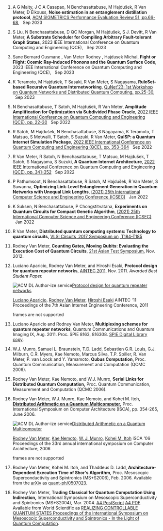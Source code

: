 1.  A G Maity, J C A Casapao, N Benchasattabuse, M Hajdušek, R Van Meter, D Elkouss,
    **Noise estimation in an entanglement distillation protocol**,
    [ACM SIGMETRICS Performance Evaluation Review 51, pp.66-68](https://dl.acm.org/doi/10.1145/3626570.3626594),   Sep 2023
1.  S Liu, N Benchasattabuse, D QC Morgan, M Hajdušek, S J. Devitt, R Van Meter,
    **A Substrate Scheduler for Compiling Arbitrary Fault-tolerant Graph States**,
    2023 IEEE International Conference on Quantum Computing and Engineering (QCE),   Sep 2023
1.  Sane Bernard Ousmane , Van Meter Rodney , Hajdusek Michal,
    **Fight or Flight: Cosmic Ray-Induced Phonons and the Quantum Surface Code**,
    2023 IEEE International Conference on Quantum Computing and Engineering (QCE),   Sep 2023
1.  K Teramoto, M Hajdušek, T Sasaki, R Van Meter, S Nagayama,
    **RuleSet-based Recursive Quantum Internetworking**,
    [QuNet'23: 1st Workshop on Quantum Networks and Distributed Quantum Computing, pp.25-30](https://dl.acm.org/doi/10.1145/3610251.3610556),   Sep 2023
1.  N Benchasattabuse, T Satoh, M Hajdušek, R Van Meter,
    **Amplitude Amplification for Optimization via Subdivided Phase Oracle**,
    [2022 IEEE International Conference on Quantum Computing and Engineering (QCE), pp. 22-30](https://ieeexplore.ieee.org/document/9951242)   Sep 2022
1.  R Satoh, M Hajdušek, N Benchasattabuse, S Nagayama, K Teramoto, T Matsuo, S Metwalli, T Satoh, S Suzuki, R Van Meter,
    **QuISP: a Quantum Internet Simulation Package**,
    [2022 IEEE International Conference on Quantum Computing and Engineering (QCE), pp. 353-364](https://ieeexplore.ieee.org/document/9951186)   Sep 2022
1.  R Van Meter, R Satoh, N Benchasattabuse, T Matsuo, M Hajdušek, T Satoh, S Nagayama, S Suzuki,
    **A Quantum Internet Architecture**,
    [2022 IEEE International Conference on Quantum Computing and Engineering (QCE), pp. 341-352](https://ieeexplore.ieee.org/document/9951258)   Sep 2022
1.  P Pathumsoot, N Benchasattabuse, R Satoh, M Hajdušek, R Van Meter, S Suwanna,
    **Optimizing Link-Level Entanglement Generation in Quantum Networks with Unequal Link Lengths**,
    [(2021) 25th International Computer Science and Engineering Conference (ICSEC)](https://ieeexplore.ieee.org/document/9684634)   Jan 2022
1.  K Suksen, N Benchasattabuse, P Chongstitvatana,
    **Experiments on Quantum Circuits for Compact Genetic Algorithm**,
    [(2021) 25th International Computer Science and Engineering Conference (ICSEC)](https://ieeexplore.ieee.org/document/9684643)   Jan 2022
1.  R Van Meter,
    **Distributed quantum computing systems: Technology to quantum circuits,**
    [VLSI Circuits, 2017 Symposium on, T184-T185](http://ieeexplore.ieee.org/abstract/document/8008583/)
1.  Rodney Van Meter,
    **Counting Gates, Moving Qubits: Evaluating the Execution Cost of Quantum Circuits**,
    [21st Asian Test Symposium](http://aries3a.cse.kyutech.ac.jp/~ats12/), Nov. 2012.
1.  Luciano Aparicio, Rodney Van Meter, and Hiroshi Esaki,
    **Protocol design for quantum repeater networks**,
    [AINTEC 2011](http://www.interlab.ait.ac.th/aintec2011/), Nov. 2011. _Awarded Best Student Paper._

    ![ACM DL Author-ize service](https://dl.acm.org/templates/jsp/_ux3/_acm/legacyFiles/images/oa.gif)[Protocol design for quantum repeater networks](http://dl.acm.org/authorize?6529732 "Protocol design for quantum repeater networks")

    [Luciano Aparicio](http://dl.acm.org/author_page.cfm?id=81493652279), [Rodney Van Meter](http://dl.acm.org/author_page.cfm?id=81332533184), [Hiroshi Esaki](http://dl.acm.org/author_page.cfm?id=81100462523)
    AINTEC '11 Proceedings of the 7th Asian Internet Engineering Conference, 2011

    frames are not supported

1.  Luciano Aparicio and Rodney Van Meter,
    **Multiplexing schemes for quantum repeater networks**,
    Quantum Communications and Quantum Imaging IX, Aug. 2011. Proc. SPIE 8163, 816308.
    [SPIE Digital Library copy](http://dx.doi.org/10.1117/12.893272).
1.  W.J. Munro, Samuel L. Braunstein, T.D. Ladd, Sebastien G.R. Louis, G.J. Milburn, C.R. Myers, Kae Nemoto, Marcus Silva, T.P. Spiller, R. Van Meter, P. van Loock and Y. Yamamoto,
    **Qubus Computation,**
    Proc. Quantum Communication, Measurement and Computation (QCMC 2006).
1.  Rodney Van Meter, Kae Nemoto, and W.J. Munro,
    **Serial Links for Distributed Quantum Computation,**
    Proc. Quantum Communication, Measurement and Computation (QCMC 2006).
1.  Rodney Van Meter, W.J. Munro, Kae Nemoto, and Kohei M. Itoh,
    **[Distributed Arithmetic on a Quantum Multicomputer](publications/van-meter-quantum-multicomputer-isca-2006-csdl.pdf),**
    Proc. International Symposium on Computer Architecture (ISCA), pp. 354-265, June 2006.

    ![ACM DL Author-ize service](https://dl.acm.org/templates/jsp/_ux3/_acm/legacyFiles/images/oa.gif)[Distributed Arithmetic on a Quantum Multicomputer](http://dl.acm.org/authorize?819327 "Distributed Arithmetic on a Quantum Multicomputer")

    [Rodney Van Meter](http://dl.acm.org/author_page.cfm?id=81332533184), [Kae Nemoto](http://dl.acm.org/author_page.cfm?id=81314484828), [W. J. Munro](http://dl.acm.org/author_page.cfm?id=81342505545), [Kohei M. Itoh](http://dl.acm.org/author_page.cfm?id=81343495829)
    ISCA '06 Proceedings of the 33rd annual international symposium on Computer Architecture, 2006

    frames are not supported

1.  Rodney Van Meter, Kohei M. Itoh, and Thaddeus D. Ladd,
    **Architecture-Dependent Execution Time of Shor's Algorithm,**
    Proc. Mesoscopic Superconductivity and Spintronics (MS+S2006), Feb. 2006.
    Available from the [arXiv](http://arxiv.org/) as [quant-ph/0507023](http://arxiv.org/abs/quant-ph/0507023).
1.  Rodney Van Meter,
    **Trading Classical for Quantum Computation Using Indirection,**
    International Symposium on Mesoscopic Superconductivity and Spintronics (MS+S2004), Mar. 2004.
    [A4 PostScript](publications/pay-the-exponential-full-inline.ps) [A4 PDF](publications/pay-the-exponential-full-inline.pdf)
    Available from World Scientific as [REALIZING CONTROLLABLE QUANTUM STATES Proceedings of the International Symposium on Mesoscopic Superconductivity and Spintronics - In the Light of Quantum Computation](http://www.worldscibooks.com/physics/5924.html).
